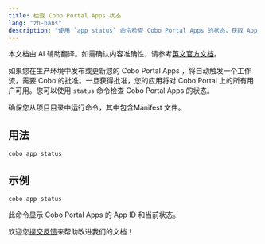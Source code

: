 ```yaml
---
title: 检查 Cobo Portal Apps 状态
lang: "zh-hans"
description: "使用 `app status` 命令检查 Cobo Portal Apps 的状态，获取 App ID 和当前状态。"
---
```

<Note>本文档由 AI 辅助翻译。如需确认内容准确性，请参考[英文官方文档](https://www.cobo.com/developers/v2/guides/overview/introduction)。</Note>

如果您在生产环境中发布或更新您的 Cobo Portal Apps ，将自动触发一个工作流，需要 Cobo 的批准。一旦获得批准，您的应用将对 Cobo Portal 上的所有用户可用。您可以使用 `status` 命令检查 Cobo Portal Apps 的状态。

确保您从项目目录中运行命令，其中包含Manifest 文件。

## 用法
```shell
cobo app status
```

## 示例
```shell
cobo app status
```

此命令显示 Cobo Portal Apps 的 App ID 和当前状态。

<Tip>欢迎您[提交反馈](https://forms.zohopublic.com/cobo/form/DocumentFeedbackForm/formperma/QvLOhxJv1_JMsJ-1dleZ8Itb_7rzN-LtgvsDdxosoVI)来帮助改进我们的文档！</Tip>